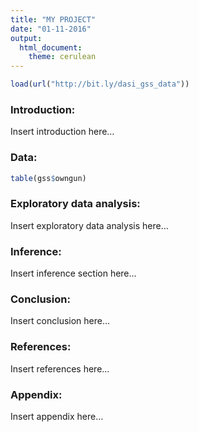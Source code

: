 ```yaml
---
title: "MY PROJECT"
date: "01-11-2016"
output:
  html_document:
    theme: cerulean
---
```


<!-- For more info on RMarkdown see http://rmarkdown.rstudio.com/ -->

<!-- Enter the code required to load your data in the space below. The data will be loaded but the line of code won't show up in your write up (echo=FALSE) in order to save space-->
```r
load(url("http://bit.ly/dasi_gss_data"))
```

<!-- In the remainder of the document, add R code chunks as needed -->

### Introduction:

Insert introduction here...

### Data:

```r
table(gss$owngun)
```


### Exploratory data analysis:

Insert exploratory data analysis here...

### Inference:

Insert inference section here...

### Conclusion:

Insert conclusion here...

### References:

Insert references here...

### Appendix:

Insert appendix here...